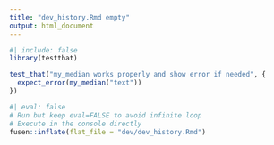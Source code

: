 ---
title: "dev_history.Rmd empty"
output: html_document
---

```{r development}
#| include: false
library(testthat)
```

<!-- Test that should fail inflate because no title, function or filename -->

```{r tests-fails}
test_that("my_median works properly and show error if needed", {
  expect_error(my_median("text"))
})
```


```{r development-1}
#| eval: false
# Run but keep eval=FALSE to avoid infinite loop
# Execute in the console directly
fusen::inflate(flat_file = "dev/dev_history.Rmd")
```
